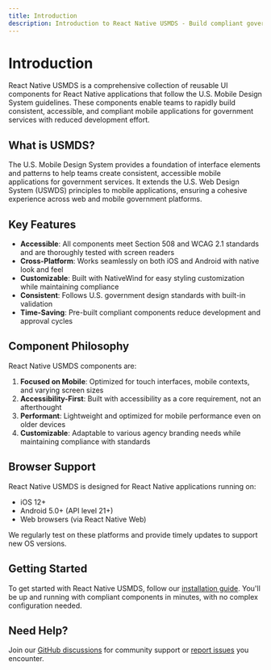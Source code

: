 ```yaml
---
title: Introduction
description: Introduction to React Native USMDS - Build compliant government mobile apps faster
---
```


# Introduction

React Native USMDS is a comprehensive collection of reusable UI components for React Native applications that follow the U.S. Mobile Design System guidelines. These components enable teams to rapidly build consistent, accessible, and compliant mobile applications for government services with reduced development effort.

## What is USMDS?

The U.S. Mobile Design System provides a foundation of interface elements and patterns to help teams create consistent, accessible mobile applications for government services. It extends the U.S. Web Design System (USWDS) principles to mobile applications, ensuring a cohesive experience across web and mobile government platforms.

## Key Features

- **Accessible**: All components meet Section 508 and WCAG 2.1 standards and are thoroughly tested with screen readers
- **Cross-Platform**: Works seamlessly on both iOS and Android with native look and feel
- **Customizable**: Built with NativeWind for easy styling customization while maintaining compliance
- **Consistent**: Follows U.S. government design standards with built-in validation
- **Time-Saving**: Pre-built compliant components reduce development and approval cycles

## Component Philosophy

React Native USMDS components are:

1. **Focused on Mobile**: Optimized for touch interfaces, mobile contexts, and varying screen sizes
2. **Accessibility-First**: Built with accessibility as a core requirement, not an afterthought
3. **Performant**: Lightweight and optimized for mobile performance even on older devices
4. **Customizable**: Adaptable to various agency branding needs while maintaining compliance with standards

## Browser Support

React Native USMDS is designed for React Native applications running on:

- iOS 12+
- Android 5.0+ (API level 21+)
- Web browsers (via React Native Web)

We regularly test on these platforms and provide timely updates to support new OS versions.

## Getting Started

To get started with React Native USMDS, follow our [installation guide](/docs/getting-started/initial-setup). You'll be up and running with compliant components in minutes, with no complex configuration needed.

## Need Help?

Join our [GitHub discussions](https://github.com/blencorp/react-native-usmds/discussions) for community support or [report issues](https://github.com/blencorp/react-native-usmds/issues) you encounter.